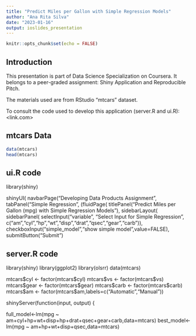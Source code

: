 ---
title: "Predict Miles per Gallon with Simple Regression Models"
author: "Ana Rita Silva"
date: "2023-01-16"
output: ioslides_presentation
---

```{r setup, include=FALSE}
knitr::opts_chunk$set(echo = FALSE)
```

## Introduction

This presentation is part of Data Science Specialization on Coursera. It belongs to a peer-graded assignment: Shiny Application and Reproducible Pitch.

The materials used are from RStudio "mtcars" dataset.

To consult the code used to develop this application (server.R and ui.R): \<link.com\>

## mtcars Data

```{r}
data(mtcars)
head(mtcars)
```

## ui.R code

library(shiny)

shinyUI(
navbarPage("Developing Data Products Assignment",
tabPanel("Simple Regression",
(fluidPage(
titlePanel("Predict Miles per Gallon (mpg) with Simple Regression Models"),
sidebarLayout(
sidebarPanel(
selectInput("variable", "Select Input for Simple Regression",
c("am","cyl","hp","wt","disp","drat","qsec","gear","carb")),
checkboxInput("simple_model","show simple model",value=FALSE),
submitButton("Submit")

## server.R code

library(shiny)
library(ggplot2)
library(olsrr)
data(mtcars)

mtcars\$cyl \<- factor(mtcars\$cyl)
mtcars\$vs \<- factor(mtcars\$vs)
mtcars\$gear \<- factor(mtcars\$gear)
mtcars\$carb \<- factor(mtcars\$carb)
mtcars\$am \<- factor(mtcars\$am,labels=c("Automatic","Manual"))

shinyServer(function(input, output) {

full_model\<-lm(mpg \~ am+cyl+hp+wt+disp+hp+drat+qsec+gear+carb,data=mtcars)
best_model\<-lm(mpg \~ am+hp+wt+disp+qsec,data=mtcars)
